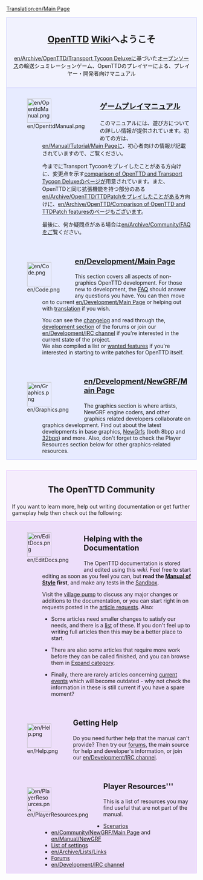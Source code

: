 [[Translation:en/Main Page]]
{{en/Translation|origin= Main Page
|from  = en
|to    = ja
|Percentage = 3
}}

<div style="background-color: #f1f2fe; border: 1px solid #c7c8fe; margin: 0; padding: 1em 1em 1em 1em; text-align:center">
<div style="font-size:1.7em; font-weight:bold"><span class="plainlinks">[http://www.openttd.org/ OpenTTD]</span> [https://www.wikipedia.org/wiki/Wiki Wiki]へようこそ</div>
[[en/Archive/OpenTTD/Transport Tycoon Deluxe]]に基づいた[http://www.opensource.org/ オープンソース]の輸送シュミレーションゲーム、OpenTTDのプレイヤーによる、プレイヤー・開発者向けマニュアル
</div>
<div style="background-color: #E7EBFF; border: 1px solid #c7c8fe; border-top:none; padding: 1em 1em 0em 1em; margin-bottom:2em">
<div style="float:left">[[File:en/OpenttdManual.png|64px]]</div>
<div style="margin-left:80px; margin-bottom:4em">
<div style="font-size:1.4em; font-weight:bold">[[ja/Manual/OpenTTD|ゲームプレイマニュアル]]</div>
このマニュアルには、遊び方についての詳しい情報が提供されています。初めての方は、[[en/Manual/Tutorial/Main Page]]に、初心者向けの情報が記載されていますので、ご覧ください。

今までにTransport Tycoonをプレイしたことがある方向けに、変更点を示す[[en/Archive/OpenTTD/Changes from TTD|comparison of OpenTTD and Transport Tycoon Deluxe]]のページが用意されています。また、OpenTTDと同じ拡張機能を持つ部分のある[[en/Archive/OpenTTD/TTDPatch]]をプレイしたことがある方向けに、[[en/Archive/OpenTTD/Comparison of OpenTTD and TTDPatch features]]のページもございます。

最後に、何か疑問点がある場合は[[en/Archive/Community/FAQ]]をご覧ください。
</div>

<div style="float:left">[[File:en/Code.png|64px]]</div>
<div style="margin-left:80px; margin-bottom:4em">
<div style="font-size:1.4em; font-weight:bold">[[en/Development/Main Page]]</div>
This section covers all aspects of non-graphics OpenTTD development. For those new to development, the [[en/Development/FAQ development|FAQ]] should answer any questions you have.  You can then move on to current [[en/Development/Main Page]] or helping out with [[en/Archive/Community/Internationalization|translation]] if you wish. 

You can see the [http://hg.openttd.org/openttd/trunk.hg/shortlog changelog] and read through the, [http://www.tt-forums.net/viewforum.php?f=33 development section] of the forums or join our [[en/Development/IRC channel]] if you're interested in the current state of the project.<br>

We also compiled a list or [[en/Archive/Community/Todo list|wanted features]] if you're interested in starting to write patches for OpenTTD itself.
</div>

<div style="float:left">[[File:en/Graphics.png|64px]]</div>
<div style="margin-left:80px; margin-bottom:1em; min-height:64px">
<div style="font-size:1.4em; font-weight:bold">[[en/Development/NewGRF/Main Page]]</div>
The graphics section is where artists, NewGRF engine coders, and other graphics related developers collaborate on graphics development. Find out about the latest developments in base graphics, [[en/Manual/NewGRF|NewGrfs]] (both 8bpp and [[en/Community/NewGRF/Playing with 32 bpp graphics| 32bpp]]) and more. Also, don't forget to check the Player Resources section below for other graphics-related resources.
</div>

</div>

<div style="background-color: #F5EDFC; border: 1px solid #E1BBFF; margin: 0; padding: 1em 1em 0em 1em;">
<div style="font-size:1.6em; font-weight:bold; text-align:center">The OpenTTD Community</div>
If you want to learn more, help out writing documentation or get further gameplay help then check out the following:
</div>

<div style="background-color: #EDDEFA; border: 1px solid #E1BBFF; border-top:none; padding: 1em 1em 0em 1em;">

<div style="float:left">[[File:en/EditDocs.png|64px]]</div>
<div style="margin-left:80px; margin-bottom:4em">
<div style="font-size:1.4em; font-weight:bold">Helping with the Documentation</div>
The OpenTTD documentation is stored and edited using this <em>wiki</em>. Feel free to start editing as soon as you feel you can, but '''read the [[en/Manual of Style|Manual of Style]] first''', and make any tests in the [[en/Sandbox|Sandbox]].  

Visit the [[en/Archive/Community/Village Pump|village pump]] to discuss any major changes or additions to the documentation, or you can start right in on requests posted in the [[en/Requested Articles|article requests]]. Also:

*Some articles need smaller changes to satisfy our needs, and there is a [[:Category:en/To do|list]] of these.  If you don't feel up to writing full articles then this may be a better place to start. 

*There are also some articles that require more work before they can be called finished, and you can browse them in [[:Category:en/Articles to be expanded|Expand category]]. 

*Finally, there are rarely articles concerning [[:Category:en/Current events|current events]] which will become outdated - why not check the information in these is still current if you have a spare moment?
</div>

<div style="float:left">[[File:en/Help.png|64px]]</div>
<div style="margin-left:80px; margin-bottom:4em">
<div style="font-size:1.4em; font-weight:bold">Getting Help</div>
Do you need further help that the manual can't provide? Then try our [http://www.tt-forums.net/viewforum.php?f=55 forums], the main source for help and developer's information, or join our [[en/Development/IRC channel]].
</div>

<div style="float:left">[[File:en/PlayerResources.png|64px]]</div>
<div style="margin-left:80px; margin-bottom:1em">
<div style="font-size:1.4em; font-weight:bold">Player Resources'''</div>
This is a list of resources you may find useful that are not part of the manual.
*[[en/Archive/Lists/List of player-made scenarios|Scenarios]]
*[[en/Community/NewGRF/Main Page]] and [[en/Manual/NewGRF]]
*[[en/Archive/Manual/Settings/Advanced Settings|List of settings]]
*[[en/Archive/Lists/Links]]
*[http://www.tt-forums.net/viewforum.php?f=55 Forums]
*[[en/Development/IRC channel]]
</div>
</div>